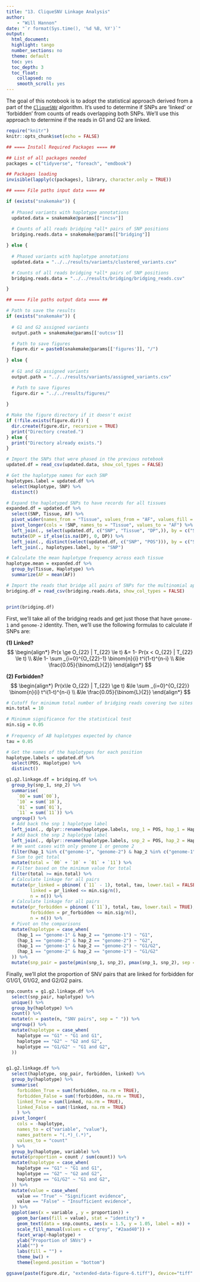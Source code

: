 ```yaml
---
title: "13. CliqueSNV Linkage Analysis"
author:
    - "Will Hannon"
date: "`r format(Sys.time(), '%d %B, %Y')`"
output: 
  html_document:
  highlight: tango
  number_sections: no
  theme: default
  toc: yes
  toc_depth: 3
  toc_float:
    collapsed: no
    smooth_scroll: yes
---
```


The goal of this notebook is to adopt the statistical approach derived from a part of the [`CliqueSNV`](https://academic.oup.com/nar/article/49/17/e102/6313236) algorithm. It's used to determine if SNPs are 'linked' or 'forbidden' from counts of reads overlapping both SNPs. We'll use this approach to determine if the reads in G1 and G2 are linked. 

```r
require("knitr")
knitr::opts_chunk$set(echo = FALSE)
```

```r

## ==== Install Required Packages ==== ##

## List of all packages needed
packages = c("tidyverse", "foreach", "emdbook")

## Packages loading
invisible(lapply(c(packages), library, character.only = TRUE))

```

```r

## ==== File paths input data ==== ##

if (exists("snakemake")) {
  
  # Phased variants with haplotype annotations
  updated.data = snakemake@params[["incsv"]]
  
  # Counts of all reads bridging *all* pairs of SNP positions
  bridging.reads.data = snakemake@params[["bridging"]]

} else {
  
  # Phased variants with haplotype annotations
  updated.data = "../../results/variants/clustered_variants.csv"

  # Counts of all reads bridging *all* pairs of SNP positions
  bridging.reads.data = "../../results/bridging/bridging_reads.csv"

}

```

```r

## ==== File paths output data ==== ##

# Path to save the results
if (exists("snakemake")) {
  
  # G1 and G2 assigned variants
  output.path = snakemake@params[['outcsv']]

  # Path to save figures
  figure.dir = paste0(snakemake@params[['figures']], "/")
  
} else {
  
  # G1 and G2 assigned variants
  output.path = "../../results/variants/assigned_variants.csv"

  # Path to save figures
  figure.dir = "../../results/figures/"
  
}

# Make the figure directory if it doesn't exist
if (!file.exists(figure.dir)) {
  dir.create(figure.dir, recursive = TRUE)
  print("Directory created.")
} else {
  print("Directory already exists.")
}

```

```r

# Import the SNPs that were phased in the previous notebook 
updated.df = read_csv(updated.data, show_col_types = FALSE)

# Get the haplotype names for each SNP
haplotypes.label = updated.df %>% 
  select(Haplotype, SNP) %>% 
  distinct()

# Expand the haplotyped SNPs to have records for all tissues
expanded.df = updated.df %>% 
  select(SNP, Tissue, AF) %>% 
  pivot_wider(names_from = "Tissue", values_from = "AF", values_fill = 0) %>% 
  pivot_longer(cols = !SNP, names_to = "Tissue", values_to = "AF") %>% 
  left_join(., select(updated.df, c("SNP", "Tissue", "DP",)), by = c("SNP", "Tissue")) %>% 
  mutate(DP = if_else(is.na(DP), 0, DP)) %>% 
  left_join(., distinct(select(updated.df, c("SNP", "POS"))), by = c("SNP")) %>% 
  left_join(., haplotypes.label, by = "SNP") 

# Calculate the mean haplotype frequency across each tissue
haplotype.mean = expanded.df %>% 
  group_by(Tissue, Haplotype) %>% 
  summarize(AF = mean(AF))

# Import the reads that bridge all pairs of SNPs for the multinomial approach
bridging.df = read_csv(bridging.reads.data, show_col_types = FALSE)


print(bridging.df)
```

First, we'll take all of the bridging reads and get just those that have `genome-1` and `genome-2` identity. Then, we'll use the following formulas to calculate if SNPs are:

  **(1) Linked?**
$$
\begin{align*}
Pr(x \ge O_{22} | T_{22} \le t) &= 1- Pr(x < O_{22} | T_{22} \le t) \\
&\le 1- \sum _{i=0}^{O_{22}-1} \binom{n}{i} t^i(1-t)^{n-i} \\
&\le \frac{0.05}{\binom{L}{2}}
\end{align*}
$$

  **(2) Forbidden?**
$$
\begin{align*}
Pr(x\le O_{22} | T_{22} \ge t) &\le \sum _{i=0}^{O_{22}} \binom{n}{i} t^i(1-t)^{n-i} \\
&\le \frac{0.05}{\binom{L}{2}}
\end{align*}
$$

```r

# Cutoff for minimum total number of bridging reads covering two sites
min.total = 10

# Minimum significance for the statistical test  
min.sig = 0.05
  
# Frequency of AB haplotypes expected by chance
tau = 0.05

# Get the names of the haplotypes for each position
haplotype.labels = updated.df %>% 
  select(POS, Haplotype) %>% 
  distinct()

g1.g2.linkage.df = bridging.df %>% 
  group_by(snp_1, snp_2) %>%
  summarise(
    `00`= sum(`00`),
    `10` = sum(`10`),
    `01` = sum(`01`),
    `11` = sum(`11`)) %>% 
  ungroup() %>% 
  # Add back the snp 1 haplotype label
  left_join(., dplyr::rename(haplotype.labels, snp_1 = POS, hap_1 = Haplotype)) %>% 
  # Add back the snp 2 haplotype label
  left_join(., dplyr::rename(haplotype.labels, snp_2 = POS, hap_2 = Haplotype)) %>% 
  # We want cases with only genome 1 or genome 2
  filter(hap_1 %in% c("genome-1", "genome-2") & hap_2 %in% c("genome-1", "genome-2")) %>% 
  # Sum to get total
  mutate(total = `00` + `10` + `01` + `11`) %>% 
  # Filter based on the minimum value for total
  filter(total >= min.total) %>% 
  # Calculate linkage for all pairs
  mutate(pr_linked = pbinom( (`11` - 1), total, tau, lower.tail = FALSE), 
         linked = pr_linked <= min.sig/n(),
         n = n()) %>% 
  # Calculate linkage for all pairs
  mutate(pr_forbidden = pbinom( (`11`), total, tau, lower.tail = TRUE), 
         forbidden = pr_forbidden <= min.sig/n(),
         n = n()) %>% 
  # Pivot on the comparisons 
  mutate(haplotype = case_when(
    (hap_1 == "genome-1" & hap_2 == "genome-1") ~ "G1",
    (hap_1 == "genome-2" & hap_2 == "genome-2") ~ "G2",
    (hap_1 == "genome-1" & hap_2 == "genome-2") ~ "G1/G2",
    (hap_1 == "genome-2" & hap_2 == "genome-1") ~ "G1/G2"
  )) %>% 
  mutate(snp_pair = paste(pmin(snp_1, snp_2), pmax(snp_1, snp_2), sep = "-"))


```

Finally, we'll plot the proportion of SNV pairs that are linked for forbidden for G1/G1, G1/G2, and G2/G2 pairs. 

```r

snp.counts = g1.g2.linkage.df %>% 
  select(snp_pair, haplotype) %>% 
  unique() %>% 
  group_by(haplotype) %>% 
  count() %>% 
  mutate(n = paste(n, "SNV pairs", sep = " ")) %>% 
  ungroup() %>% 
  mutate(haplotype = case_when(
    haplotype == "G1" ~ "G1 and G1",
    haplotype == "G2" ~ "G2 and G2",
    haplotype == "G1/G2" ~ "G1 and G2",
  )) 


g1.g2.linkage.df %>% 
  select(haplotype, snp_pair, forbidden, linked) %>% 
  group_by(haplotype) %>% 
  summarise(
    forbidden_True = sum(forbidden, na.rm = TRUE),
    forbidden_False = sum(!forbidden, na.rm = TRUE),
    linked_True = sum(linked, na.rm = TRUE),
    linked_False = sum(!linked, na.rm = TRUE)
    ) %>% 
  pivot_longer(
    cols = -haplotype, 
    names_to = c("variable", "value"),
    names_pattern = "(.*)_(.*)", 
    values_to = "count"
  ) %>% 
  group_by(haplotype, variable) %>% 
  mutate(proportion = count / sum(count)) %>% 
  mutate(haplotype = case_when(
    haplotype == "G1" ~ "G1 and G1",
    haplotype == "G2" ~ "G2 and G2",
    haplotype == "G1/G2" ~ "G1 and G2",
  )) %>% 
  mutate(value = case_when(
    value == "True" ~ "Significant evidence",
    value == "False" ~ "Insufficient evidence",
  )) %>%
  ggplot(aes(x = variable , y = proportion)) + 
    geom_bar(aes(fill = value), stat = "identity") + 
    geom_text(data = snp.counts, aes(x = 1.5, y = 1.05, label = n)) + 
    scale_fill_manual(values = c("grey", "#2aad40")) + 
    facet_wrap(~haplotype) + 
    ylab("Proportion of SNVs") + 
    xlab("") +
    labs(fill = "") + 
    theme_bw() +
    theme(legend.position = "bottom")

ggsave(paste(figure.dir, "extended-data-figure-6.tiff"), device="tiff" ,width = 6, height = 4, dpi = 300)

```





